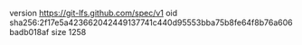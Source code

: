 version https://git-lfs.github.com/spec/v1
oid sha256:2f17e5a423662042449137741c440d95553bba75b8fe64f8b76a606badb018af
size 1258
